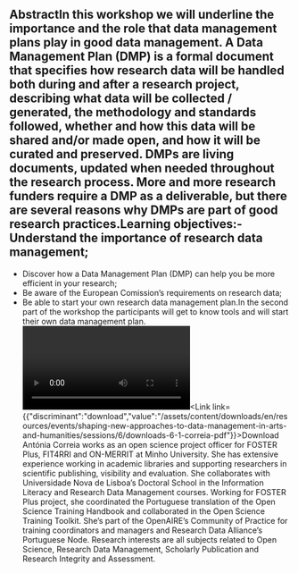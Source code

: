 ## AbstractIn this workshop we will underline the importance and the role that data management plans play in good data management. A Data Management Plan (DMP) is a formal document that specifies how research data will be handled both during and after a research project, describing what data will be collected / generated, the methodology and standards followed, whether and how this data will be shared and/or made open, and how it will be curated and preserved. DMPs are living documents, updated when needed throughout the research process. More and more research funders require a DMP as a deliverable, but there are several reasons why DMPs are part of good research practices.Learning objectives:- Understand the importance of research data management;
- Discover how a Data Management Plan (DMP) can help you be more efficient in your research;
- Be aware of the European Comission’s requirements on research data;
- Be able to start your own research data management plan.In the second part of the workshop the participants will get to know tools and will start their own data management plan.<Video provider="youtube" id="9-IyEKXiG0I">
  Antónia Correia - Data Management Plans
</Video><Link link={{"discriminant":"download","value":"/assets/content/downloads/en/resources/events/shaping-new-approaches-to-data-management-in-arts-and-humanities/sessions/6/downloads-6-1-correia-pdf"}}>Download</Link><Speakers>
  <Speaker speaker="correia-antonia">
    Antónia Correia works as an open science project officer for FOSTER Plus, FIT4RRI and ON-MERRIT at Minho University. She has extensive experience working in academic libraries and supporting researchers in scientific publishing, visibility and evaluation. She collaborates with Universidade Nova de Lisboa’s Doctoral School in the Information Literacy and Research Data Management courses. Working for FOSTER Plus project, she coordinated the Portuguese translation of the Open Science Training Handbook and collaborated in the Open Science Training Toolkit. She’s part of the OpenAIRE’s Community of Practice for training coordinators and managers and Research Data Alliance’s Portuguese Node. Research interests are all subjects related to Open Science, Research Data Management, Scholarly Publication and Research Integrity and Assessment.
  </Speaker>
</Speakers>
